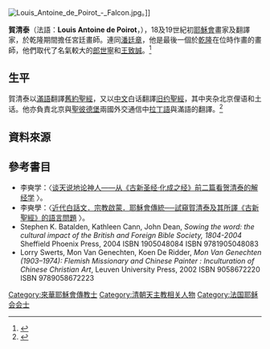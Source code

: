 [[File:Louis_Antoine_de_Poirot_-_Falcon.jpg|thumb]]。]]

'''賀清泰'''（法語：'''Louis Antoine de Poirot'''，{{bd|1735年||1813年|}}），18及19世紀初[[耶穌會|耶穌會]]畫家及翻譯家，於乾隆期間擔任宮廷畫師。連同[[潘廷章|潘廷章]]，他是最後一個於[[乾隆帝|乾隆]]在位時作畫的畫師，他們取代了名氣較大的[[郎世寧|郎世寧]]和[[王致誠|王致誠]]。<ref>{{Cite web |url=http://books.google.com/books?id=GLefAAAAMAAJ&q=%22Guiseppe+Panzi%22&dq=%22Guiseppe+Panzi%22&pgis=1 |title=Swerts, p.18 |access-date=2011-10-08 |archive-date=2016-06-03 |archive-url=https://web.archive.org/web/20160603145822/https://books.google.com/books?id=GLefAAAAMAAJ&q=%22Guiseppe+Panzi%22&dq=%22Guiseppe+Panzi%22&pgis=1 |dead-url=no }}</ref>

==生平==
賀清泰以[[滿語|滿語]]翻譯[[舊約聖經|舊約聖經]]，又以[[中文|中文]]白话翻譯[[旧约聖經|旧约聖經]]，其中夹杂北京俚语和土话。他亦負責北京與[[聖彼德堡|聖彼德堡]]兩國外交通信中[[拉丁語|拉丁語]]與滿語的翻譯。<ref>{{Cite web |url=http://books.google.com/books?id=q0HBN4770MQC&pg=PA151&dq=%22Louis+Antoine+de+Poirot%22#PPA151,M1 |title=Batalden, p.151 |access-date=2011-10-08 |archive-date=2016-04-26 |archive-url=https://web.archive.org/web/20160426231236/https://books.google.com/books?id=q0HBN4770MQC&pg=PA151&dq=%22Louis+Antoine+de+Poirot%22#PPA151,M1 |dead-url=no }}</ref>

==資料來源==
{{Reflist}}

==參考書目==
{{Commons category|Louis Antoine de Poirot}}
*李奭学：〈[http://www.nssd.org/articles/article_read.aspx?id=668831914 谈天说地论神人——从《古新圣经·化成之经》前二篇看贺清泰的解经学] {{Wayback|url=http://www.nssd.org/articles/article_read.aspx?id=668831914 |date=20180222225755 }}〉。
*李奭學：〈[http://www.litphil.sinica.edu.tw/home/publish/PDF/Bulletin/42/42-51-108.pdf 近代白話文．宗教啟蒙．耶穌會傳統──試窺賀清泰及其所譯《古新聖經》的語言問題] {{Wayback|url=http://www.litphil.sinica.edu.tw/home/publish/PDF/Bulletin/42/42-51-108.pdf |date=20141103165311 }}〉。
* Stephen K. Batalden, Kathleen Cann, John Dean, ''Sowing the word: the cultural impact of the British and Foreign Bible Society, 1804-2004'' Sheffield Phoenix Press, 2004 ISBN 1905048084 ISBN 9781905048083
* Lorry Swerts, Mon Van Genechten, Koen De Ridder, ''Mon Van Genechten (1903–1974): Flemish Missionary and Chinese Painter : Inculturation of Chinese Christian Art'', Leuven University Press, 2002 ISBN 9058672220 ISBN 9789058672223
{{refend}}

{{Authority control}}
{{DEFAULTSORT:Poirot, Louis Antoine De}}
[[Category:來華耶穌會傳教士|Category:來華耶穌會傳教士]]
[[Category:清朝天主教相关人物|Category:清朝天主教相关人物]]
[[Category:法国耶稣会会士|Category:法国耶稣会会士]]